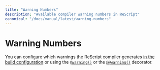 ```yaml
---
title: "Warning Numbers"
description: "Available compiler warning numbers in ReScript"
canonical: "/docs/manual/latest/warning-numbers"
---
```



# Warning Numbers

You can configure which warnings the ReScript compiler generates
[in the build configuration](/docs/manual/latest/build-configuration#warnings) or
using the [`@warning()`](/syntax-lookup#expression-warning-decorator) or the [`@@warning()`](/syntax-lookup#module-warning-decorator) decorator.

<WarningTable />
